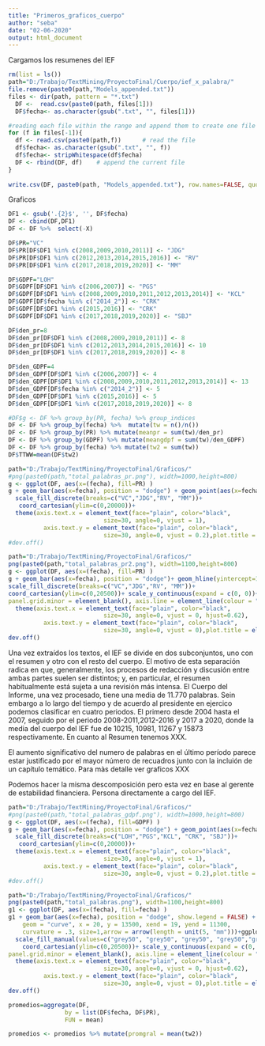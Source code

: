 ---
title: "Primeros_graficos_cuerpo"
author: "seba"
date: "02-06-2020"
output: html_document
---
Cargamos los resumenes del IEF


```{r}
rm(list = ls())
path="D:/Trabajo/TextMining/ProyectoFinal/Cuerpo/ief_x_palabra/"
file.remove(paste0(path,"Models_appended.txt"))
files <- dir(path, pattern = "*.txt")
  DF <-  read.csv(paste0(path, files[1]))
  DF$fecha<- as.character(gsub(".txt", "", files[1]))

#reading each file within the range and append them to create one file
for (f in files[-1]){
  df <- read.csv(paste0(path,f))      # read the file
  df$fecha<- as.character(gsub(".txt", "", f))
  df$fecha<- stripWhitespace(df$fecha)
  DF <- rbind(DF, df)    # append the current file
}
  
write.csv(DF, paste0(path, "Models_appended.txt"), row.names=FALSE, quote=FALSE)
```

Graficos

```{r}
DF1 <- gsub('.{2}$', '', DF$fecha)
DF <- cbind(DF,DF1)
DF <- DF %>%  select(-X)
```

```{r}
DF$PR="VC"
DF$PR[DF$DF1 %in% c(2008,2009,2010,2011)] <- "JDG"
DF$PR[DF$DF1 %in% c(2012,2013,2014,2015,2016)] <- "RV"
DF$PR[DF$DF1 %in% c(2017,2018,2019,2020)] <- "MM"

DF$GDPF="LOH"
DF$GDPF[DF$DF1 %in% c(2006,2007)] <- "PGS"
DF$GDPF[DF$DF1 %in% c(2008,2009,2010,2011,2012,2013,2014)] <- "KCL"
DF$GDPF[DF$fecha %in% c("2014_2")] <- "CRK"
DF$GDPF[DF$DF1 %in% c(2015,2016)] <- "CRK"
DF$GDPF[DF$DF1 %in% c(2017,2018,2019,2020)] <- "SBJ"

DF$den_pr=8
DF$den_pr[DF$DF1 %in% c(2008,2009,2010,2011)] <- 8
DF$den_pr[DF$DF1 %in% c(2012,2013,2014,2015,2016)] <- 10
DF$den_pr[DF$DF1 %in% c(2017,2018,2019,2020)] <- 8

DF$den_GDPF=4
DF$den_GDPF[DF$DF1 %in% c(2006,2007)] <- 4
DF$den_GDPF[DF$DF1 %in% c(2008,2009,2010,2011,2012,2013,2014)] <- 13
DF$den_GDPF[DF$fecha %in% c("2014_2")] <- 5
DF$den_GDPF[DF$DF1 %in% c(2015,2016)] <- 5
DF$den_GDPF[DF$DF1 %in% c(2017,2018,2019,2020)] <- 8

#DF$g <- DF %>% group_by(PR, fecha) %>% group_indices
DF <- DF %>% group_by(fecha) %>%  mutate(tw = n()/n())
DF <- DF %>% group_by(PR) %>% mutate(meanpr = sum(tw)/den_pr)
DF <- DF %>% group_by(GDPF) %>% mutate(meangdpf = sum(tw)/den_GDPF)
DF <- DF %>% group_by(fecha) %>% mutate(tw2 = sum(tw))
DF$TTWW=mean(DF$tw2)


```

```{r}
path="D:/Trabajo/TextMining/ProyectoFinal/Graficos/"
#png(paste0(path,"total_palabras_pr.png"), width=1000,height=800)
g <- ggplot(DF, aes(x=(fecha), fill=PR) )
g + geom_bar(aes(x=fecha), position = "dodge") + geom_point(aes(x=fecha, y=meanpr, size=3), show.legend = FALSE)+ geom_point(aes(x=fecha, y=TTWW, colour="red",size=3), show.legend = FALSE)+ scale_x_discrete(labels = c("2004","","","","2006","","","","2008", "","","","2010","","","","2012", "","","","2014","","","","2016","","","","2018","","","",2020))+
  scale_fill_discrete(breaks=c("VC","JDG","RV", "MM"))+
   coord_cartesian(ylim=c(0,20000))+
  theme(axis.text.x = element_text(face="plain", color="black", 
                           size=30, angle=0, vjust = 1),
          axis.text.y = element_text(face="plain", color="black", 
                           size=30, angle=0, vjust = 0.2),plot.title = element_text(hjust = 0.5) ) + theme(legend.position='bottom', legend.title = element_blank(),legend.text = element_text(size = 20))+  xlab("") + ylab("") 
#dev.off() 
```


```{r}
path="D:/Trabajo/TextMining/ProyectoFinal/Graficos/"
png(paste0(path,"total_palabras_pr2.png"), width=1100,height=800)
g <- ggplot(DF, aes(x=(fecha), fill=PR) )
g + geom_bar(aes(x=fecha), position = "dodge")+ geom_hline(yintercept=11295)+ scale_x_discrete(labels = c("2004","","","","2006","","","","2008", "","","","2010","","","","2012", "","","","2014","","","","2016","","","","2018","","","",2020,"","", "",""))+
scale_fill_discrete(breaks=c("VC","JDG","RV", "MM"))+
coord_cartesian(ylim=c(0,20500))+ scale_y_continuous(expand = c(0, 0))+theme_bw() + theme(panel.border = element_blank(), panel.grid.major = element_blank(),
panel.grid.minor = element_blank(), axis.line = element_line(colour = "black")) +
  theme(axis.text.x = element_text(face="plain", color="black", 
                           size=30, angle=0, vjust = 0, hjust=0.62),
          axis.text.y = element_text(face="plain", color="black", 
                           size=30, angle=0, vjust = 0),plot.title = element_text(hjust = 0.5) ) + theme(legend.position='bottom', legend.title = element_blank(),legend.text = element_text(size = 20))+  xlab("") + ylab("")
dev.off() 
```



Una vez extraídos los textos, el IEF se divide en dos subconjuntos, uno con el resumen y otro con el resto del cuerpo. El motivo de esta separación radica en que, generalmente, los procesos de redacción y discusión entre ambas partes suelen ser distintos; y, en particular, el resumen habitualmente está sujeta a una revisión más intensa. El Cuerpo del Informe, una vez procesado, tiene una media de 11.770 palabras. Sein embargo a lo largo del tiempo y de acuerdo al presidente en ejercico podemos clasificar en cuatro periodos. El primero desde 2004 hasta el 2007, seguido por el periodo 2008-2011,2012-2016 y 2017 a 2020, donde  la media del cuerpo del IEF fue de 10215, 10981, 11267 y 15873 respectivamente. En cuanto al Resumen tenemos XXX.

El aumento significativo del numero de palabras en el último período parece estar justificado por el mayor número de recuadros junto con la incluión de un capítulo temático. Para màs detalle ver graficos XXX  

Podemos hacer la misma descomposición pero esta vez en base al gerente de estabilidad financiera. Persona directamente a cargo del IEF. 


```{r}
path="D:/Trabajo/TextMining/ProyectoFinal/Graficos/"
#png(paste0(path,"total_palabras_gdpf.png"), width=1000,height=800)
g <- ggplot(DF, aes(x=(fecha), fill=GDPF) )
g + geom_bar(aes(x=fecha), position = "dodge") + geom_point(aes(x=fecha, y=meangdpf, size=3), show.legend = FALSE)+ geom_point(aes(x=fecha, y=TTWW, colour="red", size=3), show.legend = FALSE)+ scale_x_discrete(labels = c("2004","","","","2006","","","","2008", "","","","2010","","","","2012", "","","","2014","","","","2016","","","","2018","","","",2020))+
  scale_fill_discrete(breaks=c("LOH","PGS","KCL", "CRK", "SBJ"))+
   coord_cartesian(ylim=c(0,20000))+
  theme(axis.text.x = element_text(face="plain", color="black", 
                           size=30, angle=0, vjust = 1),
          axis.text.y = element_text(face="plain", color="black", 
                           size=30, angle=0, vjust = 0.2),plot.title = element_text(hjust = 0.5) ) + theme(legend.position='bottom', legend.title = element_blank(),legend.text = element_text(size = 20))+  xlab("") + ylab("") 
#dev.off() 
```


```{r}
path="D:/Trabajo/TextMining/ProyectoFinal/Graficos/"
png(paste0(path,"total_palabras.png"), width=1100,height=800)
g1 <- ggplot(DF, aes(x=(fecha), fill=fecha) )
g1 + geom_bar(aes(x=fecha), position = "dodge", show.legend = FALSE) +   ggplot2::annotate(
    geom = "curve", x = 20, y = 13500, xend = 19, yend = 11300, 
    curvature = .3, size=1,arrow = arrow(length = unit(5, "mm")))+ggplot2::annotate(geom = "text", x =21 , y = 14000, label = "Promedio", hjust = "rigth", size=12)+ scale_x_discrete(labels = c("2004","","","","2006","","","","2008", "","","","2010","","","","2012", "","","","2014","","","","2016","","","","2018","","","",2020,"","", "",""))+
  scale_fill_manual(values=c("grey50", "grey50", "grey50", "grey50","grey50","grey50","grey50","grey50","grey50","grey50","grey50","grey50","black","grey50","black","grey50","grey50","grey50","grey50","grey50","grey50","grey50","grey50","grey50","grey50","grey50","grey50","black","black","black", "black","black","black")) +
    coord_cartesian(ylim=c(0,20500))+ scale_y_continuous(expand = c(0, 0))+ geom_hline(yintercept=11295)+ theme_bw() + theme(panel.border = element_blank(), panel.grid.major = element_blank(),
panel.grid.minor = element_blank(), axis.line = element_line(colour = "black"))+
  theme(axis.text.x = element_text(face="plain", color="black", 
                           size=30, angle=0, vjust = 0, hjust=0.62),
          axis.text.y = element_text(face="plain", color="black", 
                           size=30, angle=0, vjust = 0),plot.title = element_text(hjust = 0.5) ) + theme(legend.position='bottom', legend.title = element_blank(),legend.text = element_text(size = 20))+  xlab("") + ylab("")
dev.off() 
```


```{r}

promedios=aggregate(DF,
                by = list(DF$fecha, DF$PR),
                FUN = mean)

promedios <- promedios %>% mutate(promgral = mean(tw2))
```


